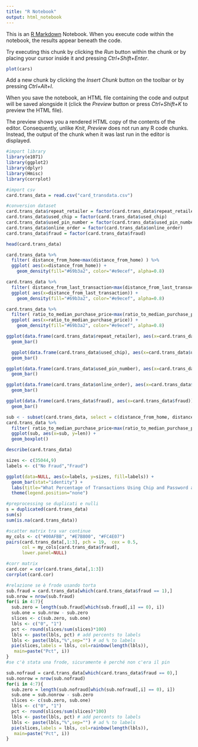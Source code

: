 ```yaml
---
title: "R Notebook"
output: html_notebook
---
```


This is an [R Markdown](http://rmarkdown.rstudio.com) Notebook. When you execute code within the notebook, the results appear beneath the code.

Try executing this chunk by clicking the *Run* button within the chunk or by placing your cursor inside it and pressing *Ctrl+Shift+Enter*.

```r
plot(cars)
```

Add a new chunk by clicking the *Insert Chunk* button on the toolbar or by pressing *Ctrl+Alt+I*.

When you save the notebook, an HTML file containing the code and output will be saved alongside it (click the *Preview* button or press *Ctrl+Shift+K* to preview the HTML file).

The preview shows you a rendered HTML copy of the contents of the editor. Consequently, unlike *Knit*, *Preview* does not run any R code chunks. Instead, the output of the chunk when it was last run in the editor is displayed.

```r
#import library
library(e1071)
library(ggplot2)
library(dplyr)
library(Hmisc)
library(corrplot)
```

```r
#import csv
card.trans_data = read.csv("card_transdata.csv")
```

```r
#conversion dataset
card.trans_data$repeat_retailer = factor(card.trans_data$repeat_retailer)
card.trans_data$used_chip = factor(card.trans_data$used_chip)
card.trans_data$used_pin_number = factor(card.trans_data$used_pin_number)
card.trans_data$online_order = factor(card.trans_data$online_order)
card.trans_data$fraud = factor(card.trans_data$fraud)
```

```r
head(card.trans_data)
```

```r
card.trans_data %>%
  filter( distance_from_home<max(distance_from_home) ) %>%
  ggplot( aes(x=distance_from_home)) +
    geom_density(fill="#69b3a2", color="#e9ecef", alpha=0.8)
```

```r
card.trans_data %>%
  filter( distance_from_last_transaction<max(distance_from_last_transaction) ) %>%
  ggplot( aes(x=distance_from_last_transaction)) +
    geom_density(fill="#69b3a2", color="#e9ecef", alpha=0.8)
```

```r
card.trans_data %>%
  filter( ratio_to_median_purchase_price<max(ratio_to_median_purchase_price) ) %>%
  ggplot( aes(x=ratio_to_median_purchase_price)) +
    geom_density(fill="#69b3a2", color="#e9ecef", alpha=0.8)
```

```r
ggplot(data.frame(card.trans_data$repeat_retailer), aes(x=card.trans_data$repeat_retailer)) +
  geom_bar()
```

```r
  ggplot(data.frame(card.trans_data$used_chip), aes(x=card.trans_data$used_chip)) +
  geom_bar()
```

```r
ggplot(data.frame(card.trans_data$used_pin_number), aes(x=card.trans_data$used_pin_number)) +
  geom_bar()
```

```r
ggplot(data.frame(card.trans_data$online_order), aes(x=card.trans_data$online_order)) +
  geom_bar()
```

```r
ggplot(data.frame(card.trans_data$fraud), aes(x=card.trans_data$fraud)) +
  geom_bar()
```

```r
sub < - subset(card.trans_data, select = c(distance_from_home, distance_from_last_transaction, ratio_to_median_purchase_price))
card.trans_data %>%
  filter( ratio_to_median_purchase_price<max(ratio_to_median_purchase_price) ) %>%
  ggplot(sub, aes(x=sub, y=len)) + 
  geom_boxplot()
```

```r
describe(card.trans_data)
```

```r
sizes <- c(35044,9)
labels <- c("No Fraud","Fraud")

ggplot(data=NULL, aes(x=labels, y=sizes, fill=labels)) +
  geom_bar(stat="identity") +
  labs(title="What Percentage of Transactions Using Chip and Password are Fraud Transactions?", fill="") +
  theme(legend.position="none")
```

```r
#preprocessing se duplicati e nulli
s = duplicated(card.trans_data)
sum(s)
sum(is.na(card.trans_data))
```

```r
#scatter matrix tra var continue
my_cols <- c("#00AFBB", "#E7B800", "#FC4E07")  
pairs(card.trans_data[,1:3], pch = 19,  cex = 0.5,
      col = my_cols[card.trans_data$fraud],
      lower.panel=NULL)
```

```r
#corr matrix
card.cor = cor(card.trans_data[,1:3])
corrplot(card.cor)
```

```r
#relazione se è frode usando torta
sub.fraud = card.trans_data[which(card.trans_data$fraud == 1),]
sub.nrow = nrow(sub.fraud)
for(i in 4:7){
  sub.zero = length(sub.fraud[which(sub.fraud[,i] == 0), i])
  sub.one = sub.nrow - sub.zero
  slices <- c(sub.zero, sub.one)
  lbls <- c("0", "1")
  pct <- round(slices/sum(slices)*100)
  lbls <- paste(lbls, pct) # add percents to labels
  lbls <- paste(lbls,"%",sep="") # ad % to labels
  pie(slices,labels = lbls, col=rainbow(length(lbls)),
   main=paste("Pct", i))
}
#se c'è stata una frode, sicuramente è perché non c'era il pin
```

```r
sub.nofraud = card.trans_data[which(card.trans_data$fraud == 0),]
sub.nonrow = nrow(sub.nofraud)
for(i in 4:7){
  sub.zero = length(sub.nofraud[which(sub.nofraud[,i] == 0), i])
  sub.one = sub.nonrow - sub.zero
  slices <- c(sub.zero, sub.one)
  lbls <- c("0", "1")
  pct <- round(slices/sum(slices)*100)
  lbls <- paste(lbls, pct) # add percents to labels
  lbls <- paste(lbls,"%",sep="") # ad % to labels
  pie(slices,labels = lbls, col=rainbow(length(lbls)),
   main=paste("Pct", i))
}
```
